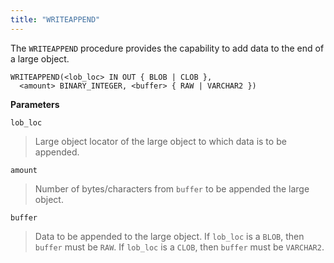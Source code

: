 ```yaml
---
title: "WRITEAPPEND"
---
```


The `WRITEAPPEND` procedure provides the capability to add data to the end of a large object.

```
WRITEAPPEND(<lob_loc> IN OUT { BLOB | CLOB },
  <amount> BINARY_INTEGER, <buffer> { RAW | VARCHAR2 })
```

**Parameters**

`lob_loc`

> Large object locator of the large object to which data is to be appended.

`amount`

> Number of bytes/characters from `buffer` to be appended the large object.

`buffer`

> Data to be appended to the large object. If `lob_loc` is a `BLOB`, then `buffer` must be `RAW`. If `lob_loc` is a `CLOB`, then `buffer` must be `VARCHAR2`.
